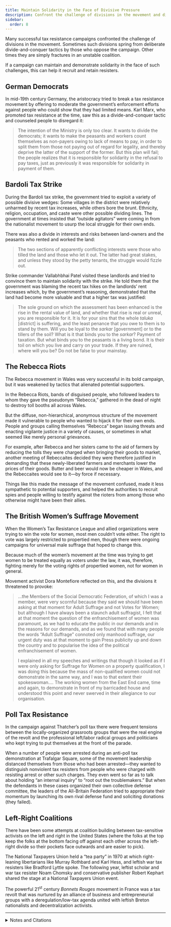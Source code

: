 ```yaml
---
title: Maintain Solidarity in the Face of Divisive Pressure
description: Confront the challenge of divisions in the movement and divide-and-conquer tactics by those who oppose the campaign.
sidebar:
  order: 8
---
```


Many successful tax resistance campaigns confronted the challenge of divisions in the movement.
Sometimes such divisions spring from deliberate divide-and-conquer tactics by those who oppose the campaign.
Other times they are simply fractures in an unstable coalition.

If a campaign can maintain and demonstrate solidarity in the face of such challenges, this can help it recruit and retain resisters.

## <Badge text="Example" size="medium" /> German Democrats

In mid-19th century Germany, the aristocracy tried to break a tax resistance movement by offering to moderate the government’s enforcement efforts against people who could show that they had limited means.
Karl Marx, who promoted tax resistance at the time, saw this as a divide-and-conquer tactic and counseled people to disregard it:

> The intention of the Ministry is only too clear.
> It wants to divide the democrats; it wants to make the peasants and workers count themselves as non-payers owing to lack of means to pay, in order to split them from those not paying out of regard for legality, and thereby deprive the latter of the support of the former.
> But this plan will fail; the people realizes that it is responsible for solidarity in the refusal to pay taxes, just as previously it was responsible for solidarity in payment of them.

## <Badge text="Example" size="medium" /> Bardoli Tax Strike

During the Bardoli tax strike, the government tried to exploit a variety of possible divisive wedges:
Some villages in the district were relatively unharmed by recent tax increases, while others bore the brunt.
Ethnicity, religion, occupation, and caste were other possible dividing lines.
The government at times insisted that “outside agitators” were coming in from the nationalist movement to usurp the local struggle for their own ends.

There was also a divide in interests and risks between land-owners and the peasants who rented and worked the land:

> The two sections of apparently conflicting interests were those who tilled the land and those who let it out.
> The latter had great stakes, and unless they stood by the petty tenants, the struggle would fizzle out.

Strike commander Vallabhbhai Patel visited these landlords and tried to convince them to maintain solidarity with the strike.
He told them that the government was blaming the recent tax hikes on the landlords’ rent increases which, by the government’s reasoning, demonstrated that the land had become more valuable and that a higher tax was justified:

> The sole ground on which the assessment has been enhanced is the rise in the rental value of land, and whether that rise is real or unreal, you are responsible for it.
> It is for your sins that the whole <i>taluka</i> [district] is suffering, and the least penance that you owe to them is to stand by them.
> Will you be loyal to the <i>sarkar</i> [government] or to the tillers of the soil?
> What is it that binds you to the <i>sarkar</i>?
> Payment of taxation.
> But what binds you to the peasants is a living bond.
> It is their toil on which you live and carry on your trade.
> If they are ruined, where will you be?
> Do not be false to your mainstay.

## <Badge text="Example" size="medium" /> The Rebecca Riots

The Rebecca movement in Wales was very successful in its bold campaign, but it was weakened by tactics that alienated potential supporters.

In the Rebecca Riots, bands of disguised people, who followed leaders to whom they gave the pseudonym “Rebecca,” gathered in the dead of night to destroy toll booths all across Wales.

But the diffuse, non-hierarchical, anonymous structure of the movement made it vulnerable to people who wanted to hijack it for their own ends.
People and groups calling themselves “Rebecca” began issuing threats and enacting vigilante justice in a variety of causes, or sometimes in what seemed like merely personal grievances.

For example, after Rebecca and her sisters came to the aid of farmers by reducing the tolls they were charged when bringing their goods to market, another meeting of Rebeccaites decided they were therefore justified in demanding that these newly-liberated farmers and merchants lower the prices of their goods.
Butter and beer would now be cheaper in Wales, and the Rebeccaites would see to it—by force if necessary.

Things like this made the message of the movement confused, made it less sympathetic to potential supporters, and helped the authorities to recruit spies and people willing to testify against the rioters from among those who otherwise might have been their allies.

## <Badge text="Example" size="medium" /> The British Women’s Suffrage Movement

When the Women’s Tax Resistance League and allied organizations were trying to win the vote for women, most men couldn’t vote either.
The right to vote was largely restricted to propertied men, though there were ongoing campaigns for universal male suffrage that hoped to change this.

Because much of the women’s movement at the time was trying to get women to be treated equally as voters under the law, it was, therefore, fighting merely for the voting rights of propertied women, not for women in general.

Movement activist Dora Montefiore reflected on this, and the divisions it threatened to provoke:

> …the Members of the Social Democratic Federation, of which I was a member, were very scornful because they said we should have been asking at that moment for Adult Suffrage and not Votes for Women; but although I have always been a staunch adult suffragist, I felt that at that moment the question of the enfranchisement of women was paramount, as we had to educate the public in our demands and in the reasons for our demands, and as we found that with many people the words “Adult Suffrage” connoted only manhood suffrage, our urgent duty was at that moment to gain Press publicity up and down the country and to popularise the idea of the political enfranchisement of women.
>
> I explained in all my speeches and writings that though it looked as if I were only asking for Suffrage for Women on a property qualification, I was doing this because the mass of non-qualified women could not demonstrate in the same way, and I was to that extent their spokeswoman.…
> The working women from the East End came, time and again, to demonstrate in front of my barricaded house and understood this point and never swerved in their allegiance to our organisation.

## <Badge text="Example" size="medium" /> Poll Tax Resistance

In the campaign against Thatcher’s poll tax there were frequent tensions between the locally-organized grassroots groups that were the real engine of the revolt and the professional left/labor radical groups and politicians who kept trying to put themselves at the front of the parade.

When a number of people were arrested during an anti-poll tax demonstration at Trafalgar Square, some of the movement leadership distanced themselves from those who had been arrested—they wanted to distinguish nonviolent tax resisters from people who were charged with resisting arrest or other such charges.
They even went so far as to talk about holding “an internal inquiry” to “root out the troublemakers.”
But when the defendants in these cases organized their own collective defense committee, the leaders of the All-Britain Federation tried to appropriate their momentum by launching its own rival defense fund and soliciting donations (they failed).

## <Badge text="Example" size="medium" /> Left-Right Coalitions

There have been some attempts at coalition building between tax-sensitive activists on the left and right in the United States (where the folks at the top keep the folks at the bottom facing off against each other across the left-right divide so their pockets face outwards and are easier to pick).

The National Taxpayers Union held a “tea party” in 1970 at which right-leaning libertarians like Murray Rothbard and Karl Hess, and leftish war tax resisters like Bradford Lyttle spoke.
The following year, leftist scholar and war tax resister Noam Chomsky and conservative publisher Robert Kephart shared the stage at a National Taxpayers Union event.

The powerful 21<sup>st</sup> century <i>Bonnets Rouges</i> movement in France was a tax revolt that was nurtured by an alliance of business and entrepreneurial groups with a deregulation/low-tax agenda united with leftish Breton nationalists and decentralization activists.

<hr />

<details>
<summary>Notes and Citations</summary>

* Marx, Karl “On the Proclamation of the Brandenburg-Manteuffel Ministry about Tax Refusal” <i>Neue Rheinische Zeitung</i> No. 149, 22 November 1848, as translated in <i>Marx-Engels Collected Works</i>, Volume 8, p. 47
* Desai, Mahadev <i>The Story of Bardoli</i> (1929) p. 169
* Montefiore, Dora “Women Must Vote for the Laws They Obey and the Taxes They Pay” <i>From a Victorian to a Modern</i> (1925)
* Burns, Danny <i>Poll Tax Rebellion</i> AK Press (1992), pp. 105–108
* Brotschol, John “Reflections in a Polluted River” <i>The Abolitionist</i> November 1970
* Furgurson, Ernest B. “Finding Out Who ‘Really’ Spends Your Tax Money” <i>St. Petersburg Times</i> 7 April 1971
* Euzen, Philippe “Ces patrons à l’origine des ’bonnets rouges’ ” <i>Le Monde</i> 27 November 2013

</details>
